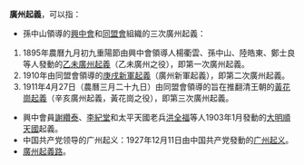'''廣州起義'''，可以指：
*孫中山領導的[[興中會|興中會]]和[[同盟會|同盟會]]組織的三次廣州起義：
#1895年農曆九月初九重陽節由興中會領導人楊衢雲、孫中山、陸皓東、鄭士良等人發動的[[乙未廣州起義|乙未廣州起義]]（乙未廣州之役），即第一次廣州起義。
#1910年由同盟會領導的[[庚戌新軍起義|庚戌新軍起義]]（廣州新軍起義），即第二次廣州起義。
#1911年4月27日（農曆三月二十九日）由同盟會領導的旨在推翻清王朝的[[黃花崗起義|黃花崗起義]]（辛亥廣州起義，黃花崗之役），即第三次廣州起義。
*興中會員[[謝纘泰|謝纘泰]]、[[李紀堂|李紀堂]]和太平天國老兵[[洪全福|洪全福]]等人1903年1月發動的[[大明順天國|大明順天國]]起義。
*中国共产党领导的广州起义：1927年12月11日由中国共产党發動的[[广州起义_(1927年)|广州起义]]。
*[[廣州起義路|廣州起義路]]。
{{Disambiguation|cat=四字中国事件消歧义}}